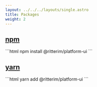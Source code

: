 ```yaml
---
layout: ../../../layouts/single.astro
title: Packages
weight: 2
---
```


## [npm](#npm)

<Codemarkup>
```html
npm install @ritterim/platform-ui
```
</Codemarkup>

## [yarn](#yarn)

<Codemarkup>
```html
yarn add @ritterim/platform-ui
```
</Codemarkup>
